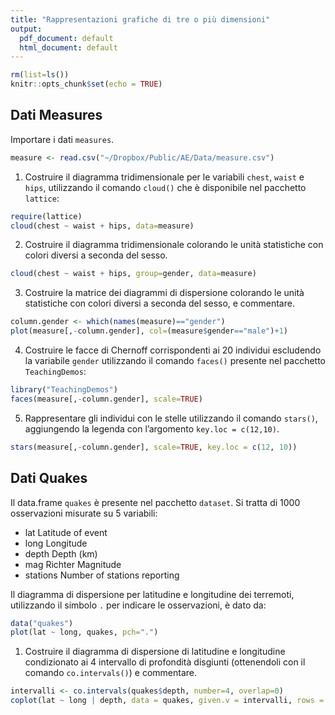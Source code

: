 ```yaml
---
title: "Rappresentazioni grafiche di tre o più dimensioni"
output:
  pdf_document: default
  html_document: default
---
```


```r
rm(list=ls())
knitr::opts_chunk$set(echo = TRUE)
```

## Dati Measures

Importare i dati `measures`.

```r
measure <- read.csv("~/Dropbox/Public/AE/Data/measure.csv")
```

1. Costruire il diagramma tridimensionale per le variabili `chest`, `waist` e `hips`,  utilizzando il comando `cloud()` che è disponibile nel pacchetto `lattice`:

```r
require(lattice)
cloud(chest ~ waist + hips, data=measure)
```

2. Costruire il diagramma tridimensionale colorando le unità statistiche con colori diversi a seconda del sesso.

```r
cloud(chest ~ waist + hips, group=gender, data=measure)
```

3. Costruire la matrice dei diagrammi di dispersione colorando le unità statistiche con colori diversi a seconda del sesso,  e commentare. 

```r
column.gender <- which(names(measure)=="gender")
plot(measure[,-column.gender], col=(measure$gender=="male")+1)
```

4. Costruire le facce di Chernoff corrispondenti ai 20 individui escludendo la variabile `gender` utilizzando il comando `faces()` presente nel pacchetto `TeachingDemos`:

```r
library("TeachingDemos")
faces(measure[,-column.gender], scale=TRUE)
```

5. Rappresentare gli individui con le stelle utilizzando il comando `stars()`, aggiungendo la legenda con l’argomento `key.loc = c(12,10)`. 

```r
stars(measure[,-column.gender], scale=TRUE, key.loc = c(12, 10))
```

## Dati Quakes

Il data.frame `quakes` è presente nel pacchetto `dataset`. Si tratta di 1000 osservazioni misurate su 5 variabili:

* lat		Latitude of event
*	long		Longitude
*	depth		Depth (km)
*	mag		Richter Magnitude
*	stations	Number of stations reporting

Il diagramma di dispersione per latitudine e longitudine dei terremoti, utilizzando il simbolo `.` per indicare le osservazioni, è dato da:

```r
data("quakes")
plot(lat ~ long, quakes, pch=".")
```


1. Costruire il diagramma di dispersione di latitudine e longitudine condizionato ai 4 intervallo di profondità disgiunti
(ottenendoli con il comando `co.intervals()`) e commentare.

```r
intervalli <- co.intervals(quakes$depth, number=4, overlap=0)
coplot(lat ~ long | depth, data = quakes, given.v = intervalli, rows = 1)
```


